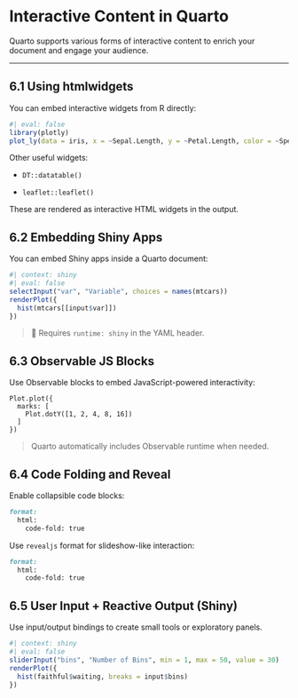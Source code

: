 # Interactive Content in Quarto

Quarto supports various forms of interactive content to enrich your document and engage your audience.

------------------------------------------------------------------------

## 6.1 Using htmlwidgets

You can embed interactive widgets from R directly:

```{r}
#| eval: false
library(plotly)
plot_ly(data = iris, x = ~Sepal.Length, y = ~Petal.Length, color = ~Species, type = 'scatter', mode = 'markers')
```

Other useful widgets:

-   `DT::datatable()`

-   `leaflet::leaflet()`

These are rendered as interactive HTML widgets in the output.

## 6.2 Embedding Shiny Apps

You can embed Shiny apps inside a Quarto document:

```{r}
#| context: shiny
#| eval: false
selectInput("var", "Variable", choices = names(mtcars))
renderPlot({
  hist(mtcars[[input$var]])
})
```

> 📌 Requires `runtime: shiny` in the YAML header.

## 6.3 Observable JS Blocks

Use Observable blocks to embed JavaScript-powered interactivity:

```{ojs}
Plot.plot({
  marks: [
    Plot.dotY([1, 2, 4, 8, 16])
  ]
})
```

> Quarto automatically includes Observable runtime when needed.

## 6.4 Code Folding and Reveal

Enable collapsible code blocks:

``` markdown
format:
  html:
    code-fold: true
```

Use `revealjs` format for slideshow-like interaction:

``` markdown
format:
  html:
    code-fold: true
```

## 6.5 User Input + Reactive Output (Shiny)

Use input/output bindings to create small tools or exploratory panels.

```{r}
#| context: shiny
#| eval: false
sliderInput("bins", "Number of Bins", min = 1, max = 50, value = 30)
renderPlot({
  hist(faithful$waiting, breaks = input$bins)
})
```